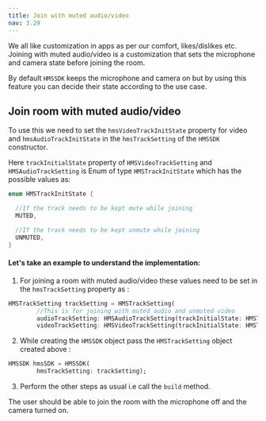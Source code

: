 ```yaml
---
title: Join with muted audio/video
nav: 3.29
---
```


We all like customization in apps as per our comfort, likes/dislikes etc.
Joining with muted audio/video is a customization that sets the microphone and camera state before joining the room.

By default `HMSSDK` keeps the microphone and camera on but by using this feature you can decide their state according to the use case.

## Join room with muted audio/video

To use this we need to set the `hmsVideoTrackInitState` property for video and `hmsAudioTrackInitState` in the `hmsTrackSetting`
of the `HMSSDK` constructor.

Here `trackInitialState` property of `HMSVideoTrackSetting` and `HMSAudioTrackSetting` is Enum of type `HMSTrackInitState` which has the possible values as:

```dart
enum HMSTrackInitState {

  //If the track needs to be kept mute while joining
  MUTED,

  //If the track needs to be kept unmute while joining
  UNMUTED,
}
```
#### Let's take an example to understand the implementation: 

1. For joining a room with muted audio/video these values need to be set in the `hmsTrackSetting` property as :

```dart
HMSTrackSetting trackSetting = HMSTrackSetting(
        //This is for joining with muted audio and unmuted video
        audioTrackSetting: HMSAudioTrackSetting(trackInitialState: HMSTrackInitState.MUTED),
        videoTrackSetting: HMSVideoTrackSetting(trackInitialState: HMSTrackInitState.UNMUTED));
```
2. While creating the `HMSSDK` object pass the `HMSTrackSetting` object created above :

```dart 
HMSSDK hmsSDK = HMSSDK(
        hmsTrackSetting: trackSetting);
```

3. Perform the other steps as usual i.e call the `build` method.

The user should be able to join the room with the microphone off and the camera turned on.
